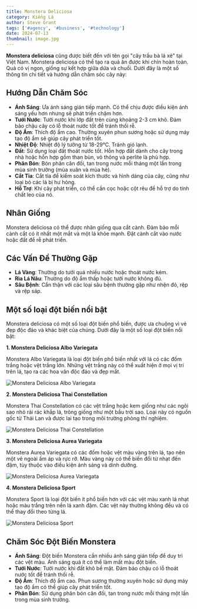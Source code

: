 ---
title: Monstera Deliciosa
category: Kiểng Lá
author: Steve Grant
tags: ['#agency', '#business', '#technology']
date: 2024-07-13
thumbnail: image.jpg
---

**Monstera deliciosa** cũng được biết đến với tên gọi "cây trầu bà lá xẻ" tại Việt Nam. Monstera deliciosa có thể tạo ra quả 
ăn được khi chín hoàn toàn. Quả có vị ngon, giống sự kết hợp giữa dứa và chuối. Dưới đây là một số thông tin chi tiết 
và hướng dẫn chăm sóc cây này:

## Hướng Dẫn Chăm Sóc

- **Ánh Sáng**: Ưa ánh sáng gián tiếp mạnh. Có thể chịu được điều kiện ánh sáng yếu hơn nhưng sẽ phát triển chậm hơn.
- **Tưới Nước**: Tưới nước khi lớp đất trên cùng khoảng 2-3 cm khô. Đảm bảo chậu cây có lỗ thoát nước tốt để tránh thối rễ.
- **Độ Ẩm**: Thích độ ẩm cao. Thường xuyên phun sương hoặc sử dụng máy tạo độ ẩm sẽ giúp cây phát triển tốt.
- **Nhiệt Độ**: Nhiệt độ lý tưởng từ 18-29°C. Tránh gió lạnh.
- **Đất**: Sử dụng loại đất thoát nước tốt. Hỗn hợp đất dành cho cây trong nhà hoặc hỗn hợp gồm than bùn, vỏ thông và perlite là phù hợp.
- **Phân Bón**: Bón phân cân đối, tan trong nước mỗi tháng một lần trong mùa sinh trưởng (mùa xuân và mùa hè).
- **Cắt Tỉa**: Cắt tỉa để kiểm soát kích thước và hình dáng của cây, cũng như loại bỏ các lá bị hư hỏng.
- **Hỗ Trợ**: Khi cây phát triển, có thể cần cọc hoặc cột rêu để hỗ trợ do tính chất leo của nó.

## Nhân Giống

Monstera deliciosa có thể được nhân giống qua cắt cành. Đảm bảo mỗi cành cắt có ít nhất một mắt và một lá khỏe mạnh. 
Đặt cành cắt vào nước hoặc đất để rễ phát triển.

## Các Vấn Đề Thường Gặp

- **Lá Vàng**: Thường do tưới quá nhiều nước hoặc thoát nước kém.
- **Rìa Lá Nâu**: Thường do độ ẩm thấp hoặc tưới nước không đủ.
- **Sâu Bệnh**: Cẩn thận với các loại sâu bệnh thường gặp như nhện đỏ, rệp và rệp sáp.

## Một số loại đột biến nổi bật

Monstera deliciosa có một số loại đột biến phổ biến, được ưa chuộng vì vẻ đẹp độc đáo và khác biệt của chúng. Dưới đây 
là một số loại đột biến nổi bật:

**1. Monstera Deliciosa Albo Variegata**

Monstera Albo Variegata là loại đột biến phổ biến nhất với lá có các đốm trắng hoặc vệt trắng lớn. Những vệt trắng này 
có thể xuất hiện ở mọi vị trí trên lá, tạo ra các hoa văn độc đáo và đẹp mắt.

![Monstera Deliciosa Albo Variegata](./1.jpg)

**2. Monstera Deliciosa Thai Constellation**

Monstera Thai Constellation có các vệt trắng hoặc kem giống như các ngôi sao nhỏ rải rác khắp lá, trông giống như một bầu 
trời sao. Loại này có nguồn gốc từ Thái Lan và được lai tạo trong môi trường phòng thí nghiệm.

![Monstera Deliciosa Thai Constellation](./2.webp)

**3. Monstera Deliciosa Aurea Variegata**

Monstera Aurea Variegata có các đốm hoặc vệt màu vàng trên lá, tạo nên một vẻ ngoài ấm áp và rực rỡ. Màu vàng này có thể biến 
đổi từ nhạt đến đậm, tùy thuộc vào điều kiện ánh sáng và dinh dưỡng.

![Monstera Deliciosa Aurea Variegata](./3.jpg)

**4. Monstera Deliciosa Sport**

Monstera Sport là loại đột biến ít phổ biến hơn với các vệt màu xanh lá nhạt hoặc màu trắng trên nền lá xanh đậm. 
Các vệt này thường không đều và có thể thay đổi theo từng lá.

![Monstera Deliciosa Sport](./4.jpg)


## Chăm Sóc Đột Biến Monstera

- **Ánh Sáng**: Đột biến Monstera cần nhiều ánh sáng gián tiếp để duy trì các vệt màu. Ánh sáng quá ít có thể làm mất màu đột biến.
- **Tưới Nước**: Tưới nước khi đất khô bề mặt. Đảm bảo chậu có lỗ thoát nước tốt để tránh thối rễ.
- **Độ Ẩm**: Thích độ ẩm cao. Phun sương thường xuyên hoặc sử dụng máy tạo độ ẩm có thể giúp cây phát triển tốt.
- **Phân Bón**: Sử dụng phân bón cân đối, tan trong nước mỗi tháng một lần trong mùa sinh trưởng.